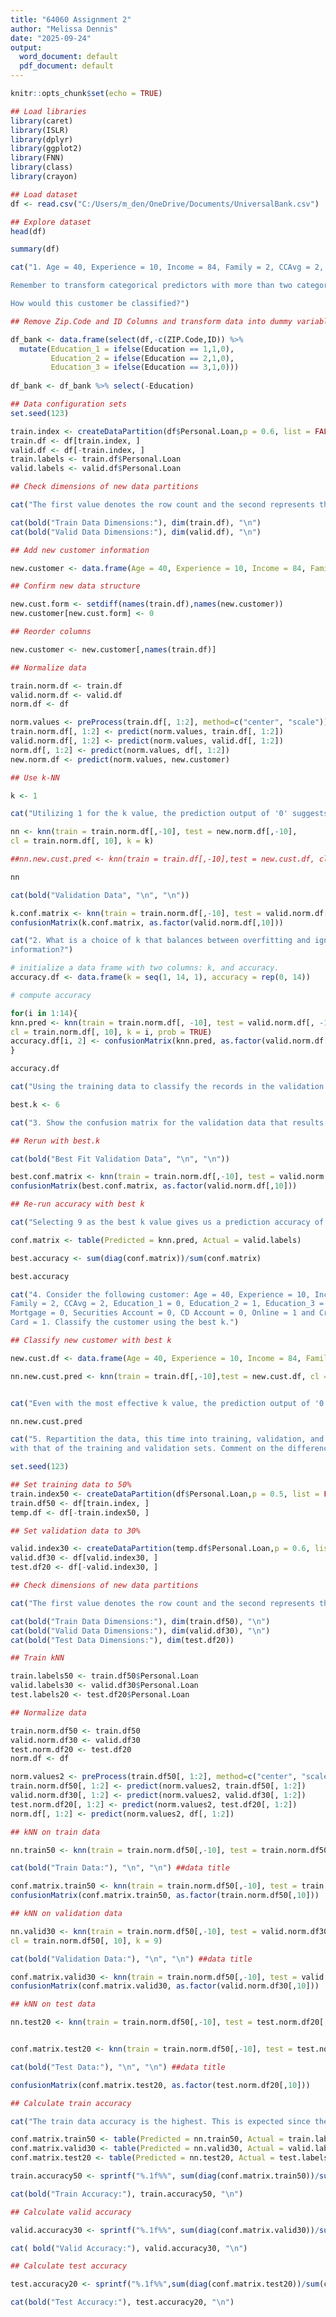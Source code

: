 ```yaml
---
title: "64060 Assignment 2"
author: "Melissa Dennis"
date: "2025-09-24"
output:
  word_document: default
  pdf_document: default
---
```


```r
knitr::opts_chunk$set(echo = TRUE)
```

```r
## Load libraries
library(caret)
library(ISLR)
library(dplyr)
library(ggplot2)
library(FNN)
library(class)
library(crayon)
```

```r
## Load dataset
df <- read.csv("C:/Users/m_den/OneDrive/Documents/UniversalBank.csv")
```

```r
## Explore dataset
head(df)
```

```r
summary(df)
```
```r
cat("1. Age = 40, Experience = 10, Income = 84, Family = 2, CCAvg = 2, Education_1 = 0, Education_2 = 1, Education_3 = 0, Mortgage = 0, Securities Account = 0, CD Account = 0, Online = 1, and Credit Card = 1. Perform a k-NN classification with all predictors except ID and ZIP code using k = 1. 

Remember to transform categorical predictors with more than two categories into dummy variables first. Specify the success class as 1 (loan acceptance), and use the default cutoff value of 0.5. 

How would this customer be classified?")
```
  
```r
## Remove Zip.Code and ID Columns and transform data into dummy variables

df_bank <- data.frame(select(df,-c(ZIP.Code,ID)) %>% 
  mutate(Education_1 = ifelse(Education == 1,1,0),
         Education_2 = ifelse(Education == 2,1,0),
         Education_3 = ifelse(Education == 3,1,0)))
        
df_bank <- df_bank %>% select(-Education)

```

```r
## Data configuration sets
set.seed(123)

train.index <- createDataPartition(df$Personal.Loan,p = 0.6, list = FALSE)
train.df <- df[train.index, ]
valid.df <- df[-train.index, ]
train.labels <- train.df$Personal.Loan
valid.labels <- valid.df$Personal.Loan
```

```r
## Check dimensions of new data partitions

cat("The first value denotes the row count and the second represents the column count of the partitioned data, validating the accuracy of the 60/40 data split.", "\n", "\n")

cat(bold("Train Data Dimensions:"), dim(train.df), "\n")
cat(bold("Valid Data Dimensions:"), dim(valid.df), "\n")

```
```r
## Add new customer information

new.customer <- data.frame(Age = 40, Experience = 10, Income = 84, Family = 2, CCAvg = 2, Education1 = 0, Education2 = 1, Education3 = 0, Mortgage = 0, Securities.Account = 0, CD.Account = 0, Online = 1, CreditCard = 1)

## Confirm new data structure

new.cust.form <- setdiff(names(train.df),names(new.customer))
new.customer[new.cust.form] <- 0

## Reorder columns

new.customer <- new.customer[,names(train.df)]
```

```r
## Normalize data

train.norm.df <- train.df
valid.norm.df <- valid.df
norm.df <- df

norm.values <- preProcess(train.df[, 1:2], method=c("center", "scale"))
train.norm.df[, 1:2] <- predict(norm.values, train.df[, 1:2])
valid.norm.df[, 1:2] <- predict(norm.values, valid.df[, 1:2])
norm.df[, 1:2] <- predict(norm.values, df[, 1:2])
new.norm.df <- predict(norm.values, new.customer)
```

```r
## Use k-NN

k <- 1

cat("Utilizing 1 for the k value, the prediction output of '0' suggests the customer will not accept the loan","\n", "\n")

nn <- knn(train = train.norm.df[,-10], test = new.norm.df[,-10],
cl = train.norm.df[, 10], k = k)

##nn.new.cust.pred <- knn(train = train.df[,-10],test = new.cust.df, cl = train.df[,10], k=k, prob=TRUE

nn

```
```r
cat(bold("Validation Data", "\n", "\n"))

k.conf.matrix <- knn(train = train.norm.df[,-10], test = valid.norm.df[,-10], cl = train.norm.df[,10], k = k, prob = TRUE)
confusionMatrix(k.conf.matrix, as.factor(valid.norm.df[,10]))
```


```r
cat("2. What is a choice of k that balances between overfitting and ignoring the predictor
information?")
```
```r
# initialize a data frame with two columns: k, and accuracy.
accuracy.df <- data.frame(k = seq(1, 14, 1), accuracy = rep(0, 14))

# compute accuracy

for(i in 1:14){
knn.pred <- knn(train = train.norm.df[, -10], test = valid.norm.df[, -10],
cl = train.norm.df[, 10], k = i, prob = TRUE)
accuracy.df[i, 2] <- confusionMatrix(knn.pred, as.factor(valid.norm.df[, 10]))$overall[1]
}

accuracy.df
```

```r
cat("Using the training data to classify the records in the validation date to calculate the error rates for various choises of k, we have determined '6' is the best value for k.", "\n", "\n")

best.k <- 6
```
```r
cat("3. Show the confusion matrix for the validation data that results from using the best k.")
```
```r
## Rerun with best.k

cat(bold("Best Fit Validation Data", "\n", "\n"))

best.conf.matrix <- knn(train = train.norm.df[,-10], test = valid.norm.df[,-10], cl = train.norm.df[,10], k = best.k, prob = TRUE)
confusionMatrix(best.conf.matrix, as.factor(valid.norm.df[,10]))
```
```r

## Re-run accuracy with best k

cat("Selecting 9 as the best k value gives us a prediction accuracy of 89.35%","\n", "\n")

conf.matrix <- table(Predicted = knn.pred, Actual = valid.labels)

best.accuracy <- sum(diag(conf.matrix))/sum(conf.matrix)

best.accuracy

```
```r
cat("4. Consider the following customer: Age = 40, Experience = 10, Income = 84,
Family = 2, CCAvg = 2, Education_1 = 0, Education_2 = 1, Education_3 = 0,
Mortgage = 0, Securities Account = 0, CD Account = 0, Online = 1 and Credit
Card = 1. Classify the customer using the best k.")
```
```r
## Classify new customer with best k

new.cust.df <- data.frame(Age = 40, Experience = 10, Income = 84, Family = 2, CCAvg = 2, Education_1 = 0, Education_2 = 1, Education_3 = 0, Mortgage = 0, Securities.Account = 0, CD.Account = 0, Online = 1, CreditCard = 1)

nn.new.cust.pred <- knn(train = train.df[,-10],test = new.cust.df, cl = train.df[,10], k=9, prob = TRUE)


cat("Even with the most effective k value, the prediction output of '0' suggests the customer will not accept the loan with an accuracy of 92.86%","\n", "\n")

nn.new.cust.pred

```
```r
cat("5. Repartition the data, this time into training, validation, and test sets (50% : 30% : 20%). Apply the k-NN method with the k chosen above. Compare the confusion matrix of the test set
with that of the training and validation sets. Comment on the differences and their reason.")
```

```r

set.seed(123)

## Set training data to 50%
train.index50 <- createDataPartition(df$Personal.Loan,p = 0.5, list = FALSE)
train.df50 <- df[train.index, ]
temp.df <- df[-train.index50, ]

## Set validation data to 30%

valid.index30 <- createDataPartition(temp.df$Personal.Loan,p = 0.6, list = FALSE)
valid.df30 <- df[valid.index30, ]
test.df20 <- df[-valid.index30, ]

## Check dimensions of new data partitions

cat("The first value denotes the row count and the second represents the column count of the partitioned data, validating the accuracy of the 50/30/20 data split.", "\n", "\n")

cat(bold("Train Data Dimensions:"), dim(train.df50), "\n")
cat(bold("Valid Data Dimensions:"), dim(valid.df30), "\n")
cat(bold("Test Data Dimensions:"), dim(test.df20))

```

```r
## Train kNN 

train.labels50 <- train.df50$Personal.Loan
valid.labels30 <- valid.df30$Personal.Loan
test.labels20 <- test.df20$Personal.Loan

## Normalize data

train.norm.df50 <- train.df50
valid.norm.df30 <- valid.df30
test.norm.df20 <- test.df20
norm.df <- df

norm.values2 <- preProcess(train.df50[, 1:2], method=c("center", "scale"))
train.norm.df50[, 1:2] <- predict(norm.values2, train.df50[, 1:2])
valid.norm.df30[, 1:2] <- predict(norm.values2, valid.df30[, 1:2])
test.norm.df20[, 1:2] <- predict(norm.values2, test.df20[, 1:2])
norm.df[, 1:2] <- predict(norm.values2, df[, 1:2])

## kNN on train data

nn.train50 <- knn(train = train.norm.df50[,-10], test = train.norm.df50[,-10], cl = train.norm.df50[, 10], k = 9)

cat(bold("Train Data:"), "\n", "\n") ##data title

conf.matrix.train50 <- knn(train = train.norm.df50[,-10], test = train.norm.df50[,-10], cl = train.norm.df50[,10], k = 9, prob = TRUE)
confusionMatrix(conf.matrix.train50, as.factor(train.norm.df50[,10]))

## kNN on validation data

nn.valid30 <- knn(train = train.norm.df50[,-10], test = valid.norm.df30[,-10],
cl = train.norm.df50[, 10], k = 9)

cat(bold("Validation Data:"), "\n", "\n") ##data title

conf.matrix.valid30 <- knn(train = train.norm.df50[,-10], test = valid.norm.df30[,-10], cl = train.norm.df50[,10], k = best.k, prob = TRUE)
confusionMatrix(conf.matrix.valid30, as.factor(valid.norm.df30[,10]))

## kNN on test data

nn.test20 <- knn(train = train.norm.df50[,-10], test = test.norm.df20[,-10], cl = train.norm.df50[, 10], k = best.k)


conf.matrix.test20 <- knn(train = train.norm.df50[,-10], test = test.norm.df20[,-10], cl = train.norm.df50[,10], k = best.k, prob = TRUE)

cat(bold("Test Data:"), "\n", "\n") ##data title

confusionMatrix(conf.matrix.test20, as.factor(test.norm.df20[,10]))

``` 
```r
## Calculate train accuracy

cat("The train data accuracy is the highest. This is expected since the model was trained on this data. However, the validation and test accuracies are only slightly lower. This small difference suggests that the model is generalizing well and not overfitting or underfitting the data.", "\n", "\n")

conf.matrix.train50 <- table(Predicted = nn.train50, Actual = train.labels50)
conf.matrix.valid30 <- table(Predicted = nn.valid30, Actual = valid.labels30)
conf.matrix.test20 <- table(Predicted = nn.test20, Actual = test.labels20)

train.accuracy50 <- sprintf("%.1f%%", sum(diag(conf.matrix.train50))/sum(conf.matrix.train50)*100)

cat(bold("Train Accuracy:"), train.accuracy50, "\n")

## Calculate valid accuracy

valid.accuracy30 <- sprintf("%.1f%%", sum(diag(conf.matrix.valid30))/sum(conf.matrix.valid30)*100)

cat( bold("Valid Accuracy:"), valid.accuracy30, "\n")

## Calculate test accuracy

test.accuracy20 <- sprintf("%.1f%%",sum(diag(conf.matrix.test20))/sum(conf.matrix.test20)*100)

cat(bold("Test Accuracy:"), test.accuracy20, "\n")
```


